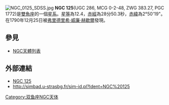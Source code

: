 [[File:NGC_0125_SDSS.jpg|thumb]]
'''NGC 125'''(UGC 286, MCG 0-2-48, ZWG 383.27, PGC 1772)是[[雙魚座|雙魚座]]的一個[[星系|星系]]。[[星等|星等]]為12.4，[[赤經|赤經]]為28分50.3秒，[[赤緯|赤緯]]為2°50'19"。在1790年12月25日被[[弗里德里希·威廉·赫歇爾|弗里德里希·威廉·赫歇爾]]發現。


== 參見 ==
* [[NGC天體列表|NGC天體列表]]

== 外部連結 ==
* [https://web.archive.org/web/20051129024036/http://www.seds.org/~spider/ngc/ngc_fr.cgi?125 NGC 125]
* http://simbad.u-strasbg.fr/sim-id.pl?Ident=NGC%20125

{{Catalogs|NGC=125}}
[[Category:双鱼座NGC天体|Category:双鱼座NGC天体]]

{{Astro-stub}}